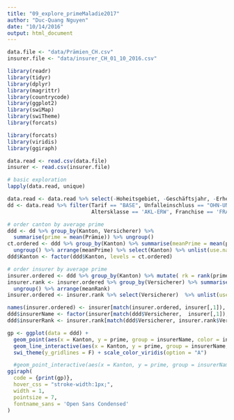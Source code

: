 ```yaml
---
title: "09_explore_primeMaladie2017"
author: "Duc-Quang Nguyen"
date: "10/14/2016"
output: html_document
---
```


```r

data.file <- "data/Prämien_CH.csv"
insurer.file <- "data/insurer_CH_01_10_2016.csv"

library(readr)
library(tidyr)
library(dplyr)
library(magrittr)
library(countrycode)
library(ggplot2)
library(swiMap)
library(swiTheme)
library(forcats)

library(forcats)
library(viridis)
library(ggiraph)
```

```r
data.read <- read.csv(data.file)
insurer <- read.csv(insurer.file)

# basic exploration
lapply(data.read, unique)

data.read <- data.read %>% select(-Hoheitsgebiet, -Geschäftsjahr, -Erhebungsjahr)
dd <- data.read %>% filter(Tarif == "BASE", Unfalleinschluss == "OHN-UNF", 
                           Altersklasse == 'AKL-ERW', Franchise == 'FRA-500')

# order canton by average prime 
ddd <- dd %>% group_by(Kanton, Versicherer) %>% 
  summarise(prime = mean(Prämie)) %>% ungroup()
ct.ordered <- ddd %>% group_by(Kanton) %>% summarise(meanPrime = mean(prime)) %>% 
  ungroup() %>% arrange(meanPrime) %>% select(Kanton) %>% unlist(use.names = F) %>% as.character()
ddd$Kanton <- factor(ddd$Kanton, levels = ct.ordered)

# order insurer by average prime
insurer.ordered <- ddd %>% group_by(Kanton) %>% mutate( rk = rank(prime)) %>% ungroup()
insurer.rank <- insurer.ordered %>% group_by(Versicherer) %>% summarise(meanRank = mean(rk)) %>% 
  ungroup() %>% arrange(meanRank)
insurer.ordered <- insurer.rank %>% select(Versicherer)  %>% unlist(use.names = F)

names(insurer.ordered) <- insurer[match(insurer.ordered, insurer[,1]), 'shortName']
ddd$insurerName <- factor(insurer[match(ddd$Versicherer,  insurer[,1]), 'shortName'], levels = names(insurer.ordered))
ddd$insurerRank <- insurer.rank[match(ddd$Versicherer, insurer.rank$Versicherer), 'meanRank'] %>% unlist(use.names = F)

gp <- ggplot(data = ddd) + 
  geom_point(aes(x = Kanton, y = prime, group = insurerName, color = insurerRank), size = 0.2, alpha = 0.8) + 
  geom_line_interactive(aes(x = Kanton, y = prime, group = insurerName, color = insurerRank, tooltip = insurerName, data_id = insurerName), size = 0.1, alpha = 0.2) + 
  swi_theme(y_gridlines = F) + scale_color_viridis(option = "A")

  #geom_point_interactive(aes(x = Kanton, y = prime, group = insurerName, color = insurerRank, tooltip = prime, data_id = insurerName), size = 0.2, alpha = 0.8)
ggiraph(
  code = {print(gp)}, 
  hover_css = "stroke-width:1px;",  
  width = 1, 
  pointsize = 7,
  fontname_sans = 'Open Sans Condensed'
)
```